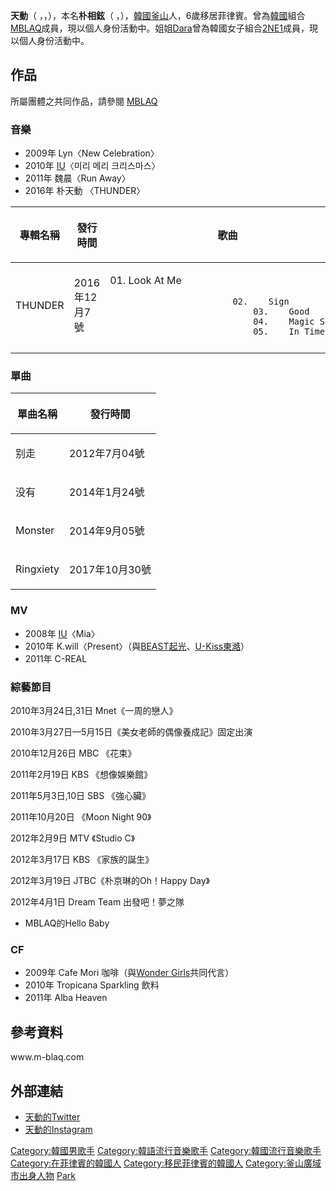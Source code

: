 {{update|time=2018-05-08T04:14:31+00:00}}
{{藝人
| 姓名 = 天動
| 類型 = 男歌手
| 圖片 = Thunder (singer) 092617.jpg
| 外文名 = 천둥
| 外文 = ko
| 原名 = 朴相鉉
| 羅馬拼音 = 
| 英文名 = Cheon Dong、Thunder
| 暱稱 = 小捲王子、墨魚王子、動動先生、狗便便（개똥이）、孩子動、單純動 
| 國籍 = {{KOR}}
| 民族 = 
| 籍貫 = 
| 出生日期 = {{birth_date_and_age|1990|10|7}}
| 出生地點 = {{KOR}}[[釜山廣域市|釜山廣域市]][[釜山鎮區|釜山鎮區]]
| 親屬 = 姐姐：[[Dara|Dara]]
| 職業 = [[歌手|歌手]]
| 語言 = [[韓文|韓文]]、[[英語|英語]]、[[菲律賓語|菲律賓語]]
| 教育程度 =  
| 音樂類型 = K-pop
| 演奏樂器 = 
| 出道地點 = 
| 出道作 = 
| 出道日期 = 2009年10月15日
| 代表作 = 
| 活躍年代 = 2009年至今
| 唱片公司 = 
| 經紀公司 = [[J.Tune_CAMP|J.Tune CAMP]]（2009年－2014年）<br/>[[Mystic娛樂|Mystic娛樂]]（2015年－2018年）<br/>Lighthouse（2018年－）
| 網站 = 
| 相關團體 = [[MBLAQ|MBLAQ]]
| 獎項 = 
| IMDb =  
| 音樂專輯 = 
| 電影 = 
| 電視節目 =  
}}

'''天動'''（{{lang-ko|'''천둥'''}} ，{{lang-en|Cheon Dong}}，{{bd|1990年|10月7日|catIdx=P朴}}），本名'''朴相鉉'''（{{lang-ko|'''박상현'''}} ，{{lang-en|Park Sang Hyun}}），[[韓國|韓國]][[釜山|釜山]]人，6歲移居菲律賓。曾為[[韓國|韓國]]組合[[MBLAQ|MBLAQ]]成員，現以個人身份活動中。姐姐[[朴珊德拉|Dara]]曾為韓國女子組合[[2NE1|2NE1]]成員，現以個人身份活動中。

== 作品 ==
所屬團體之共同作品，請參閱 [[MBLAQ|MBLAQ]]

=== 音樂 ===
* 2009年 Lyn〈New Celebration〉
* 2010年 [[IU_(歌手)|IU]]〈미리 메리 크리스마스〉
* 2011年 魏晨〈Run Away〉
* 2016年 朴天動 〈THUNDER〉
{| class="wikitable"
|-
! 專輯名稱 !! 發行時間 !! 歌曲
|-
| THUNDER || 2016年12月7號 || 01.	Look At Me		
	                     02.	Sign		
                             03.	Good
                             04.	Magic Spell
                             05.	In Time
|-                          
|}
=== 單曲 ===
{| class="wikitable"
|-
! 單曲名稱 !! 發行時間
|-
| 别走 || 2012年7月04號
|-
| 没有  || 2014年1月24號
|-
| Monster  || 2014年9月05號
|-
| Ringxiety || 2017年10月30號
|}

=== MV ===
* 2008年 [[IU_(歌手)|IU]]〈Mia〉 
* 2010年 K.will〈Present〉（與[[BEAST|BEAST]][[起光|起光]]、[[U-Kiss|U-Kiss]][[東澔|東澔]]）
* 2011年 C-REAL <No No No No No>

=== 綜藝節目 ===
2010年3月24日,31日 Mnet《一周的戀人》

2010年3月27日—5月15日《美女老師的偶像養成記》固定出演

2010年12月26日 MBC 《花束》

2011年2月19日 KBS 《想像娛樂館》

2011年5月3日,10日 SBS 《強心臟》

2011年10月20日 《Moon Night 90》

2012年2月9日 MTV 《Studio C》

2012年3月17日 KBS 《家族的誕生》

2012年3月19日 JTBC《朴京琳的Oh！Happy Day》

2012年4月1日 Dream Team 出發吧！夢之隊

*MBLAQ的Hello Baby

=== CF ===
*2009年 Cafe Mori 咖啡（與[[Wonder_Girls|Wonder Girls]]共同代言）
*2010年 Tropicana Sparkling 飲料
*2011年 Alba Heaven

== 參考資料 ==
{{reflist}}
www.m-blaq.com

== 外部連結 ==
*[http://twitter.com/#!/MBLAQCD/ 天動的Twitter] {{Wayback|url=http://twitter.com/#!/MBLAQCD/ |date=20180126141023 }}
*[https://www.instagram.com/life0fthunder/ 天動的Instagram]
{{DEFAULTSORT:Jeon Dong}}
[[Category:韓國男歌手|Category:韓國男歌手]]
[[Category:韓語流行音樂歌手|Category:韓語流行音樂歌手]]
[[Category:韓國流行音樂歌手|Category:韓國流行音樂歌手]]
[[Category:在菲律賓的韓國人|Category:在菲律賓的韓國人]]
[[Category:移民菲律賓的韓國人|Category:移民菲律賓的韓國人]]
[[Category:釜山廣域市出身人物|Category:釜山廣域市出身人物]]
[[Category:朴姓|Park]]